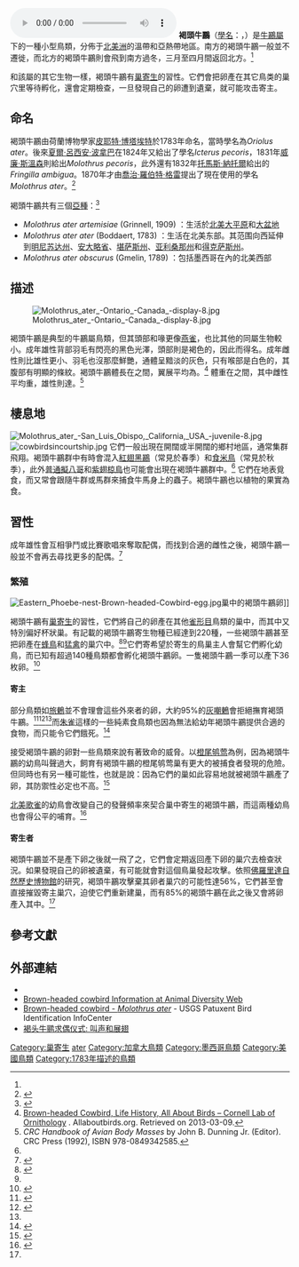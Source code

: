 {{Speciesbox
| image = Molothrus ater 2.jpg
| image caption = 成年雄性
| image2 = Molothrus ater1.jpg
| image2 caption = 成年雌性
| status = LC
| status_system = IUCN3.1
| status_ref = <ref>{{IUCN|id=22724354 |title=''Molothrus ater'' |assessors=[[BirdLife_International|BirdLife International]] |version=2013.2 |year=2012 |accessdate=26 November 2013}}</ref>
| taxon = Molothrus ater
| authority = ([[Pieter_Boddaert|Boddaert]], 1783)
| range map = Molothus ater Map.svg
| range map caption = {{leftlegend|#2C5AA0|繁殖區|outline=gray}}{{leftlegend|#89A02C|常年分佈|outline=gray}}{{leftlegend|#D45500|過冬區|outline=gray}}
}}
[[File:LS110137_BHCO_B_Brown-headed_cowbird_one_call.ogg|thumb]]
'''褐頭牛鸝'''（[[學名|學名]]：{{lang|la|''Molothrus ater''}}，{{lang-en|brown-headed cowbird}}）是[[牛鸝屬|牛鸝屬]]下的一種小型鳥類，分佈于[[北美洲|北美洲]]的溫帶和亞熱帶地區。南方的褐頭牛鸝一般並不遷徙，而北方的褐頭牛鸝則會飛到南方過冬，三月至四月間返回北方。<ref name = henninger1906/>

和該屬的其它生物一樣，褐頭牛鸝有[[巢寄生|巢寄生]]的習性。它們會把卵產在其它鳥类的巢穴里等待孵化，還會定期檢查，一旦發現自己的卵遭到遺棄，就可能攻击寄主。

== 命名==
褐頭牛鸝由荷蘭博物學家[[皮耶特·博塔埃特|皮耶特·博塔埃特]]於1783年命名，當時學名為''Oriolus ater''。後來[[夏爾·呂西安·波拿巴|夏爾·呂西安·波拿巴]]在1824年又給出了學名''Icterus pecoris''，1831年[[威廉·斯溫森|威廉·斯溫森]]則給出''Molothrus pecoris''，此外還有1832年[[托馬斯·納托爾|托馬斯·納托爾]]給出的''Fringilla ambigua''。1870年才由[[喬治·羅伯特·格雷|喬治·羅伯特·格雷]]提出了現在使用的學名''Molothrus ater''。<ref>{{cite web|url=http://www.archive.org/stream/birdsofchicagoar00woodrich/birdsofchicagoar00woodrich_djvu.txt|title=The Birds of the Chicago Area|author=Franck Morley Woodruff|date=1907|publisher=THE CHICAGO ACADEMY OF SCIENCES|accessdate=2009-11-15}}</ref>

褐頭牛鸝共有三個[[亞種|亞種]]：<ref>{{cite web|url=http://www.itis.gov/servlet/SingleRpt/SingleRpt?search_topic=TSN&search_value=179112|title=Molothrus ater (Boddaert, 1783)|publisher=ITIS|accessdate=2008-11-20|archive-date=2019-09-13|archive-url=https://web.archive.org/web/20190913224355/https://www.itis.gov/servlet/SingleRpt/SingleRpt?search_topic=TSN&search_value=179112|dead-url=no}}</ref>
* ''Molothrus ater artemisiae'' (Grinnell, 1909) ：生活於[[北美大平原|北美大平原]]和[[大盆地|大盆地]]
* ''Molothrus ater ater'' (Boddaert, 1783) ：生活在北美东部。其范围向西延伸到[[明尼苏达州|明尼苏达州]]、[[安大略省|安大略省]]、[[堪萨斯州|堪萨斯州]]、[[亚利桑那州|亚利桑那州]]和[[得克萨斯州|得克萨斯州]]。
* ''Molothrus ater obscurus'' (Gmelin, 1789) ：包括墨西哥在內的北美西部

==描述==
[[File:Molothrus_ater_-Ontario_-Canada_-display-8.jpg|left]]

褐頭牛鸝是典型的牛鸝屬鳥類，但其頭部和喙更像[[燕雀科|燕雀]]，也比其他的同屬生物較小。成年雄性背部羽毛有閃亮的黑色光澤，頭部則是褐色的，因此而得名。成年雌性則比雄性更小、羽毛也沒那麼鮮艷，通體呈黯淡的灰色，只有喉部是白色的，其腹部有明顯的條紋。褐頭牛鸝體長在{{convert|16|-|22|cm|in}}之間，翼展平均為{{convert|36|cm|in}}。<ref>[http://www.allaboutbirds.org/guide/Brown-headed_Cowbird/lifehistory Brown-headed Cowbird, Life History, All About Birds – Cornell Lab of Ornithology] {{Wayback|url=http://www.allaboutbirds.org/guide/Brown-headed_Cowbird/lifehistory |date=20190817110436 }}. Allaboutbirds.org. Retrieved on 2013-03-09.</ref> 體重在{{convert|30|-|60|g|oz|}}之間，其中雌性平均重{{convert|38.8|g|oz}}，雄性則達{{convert|49|g|oz}}。<ref>''CRC Handbook of Avian Body Masses'' by John B. Dunning Jr. (Editor). CRC Press (1992), ISBN 978-0849342585.</ref>

==棲息地==
[[File:Molothrus_ater_-San_Luis_Obispo,_California,_USA_-juvenile-8.jpg|right]]
[[Image:cowbirdsincourtship.jpg|thumb]]
它們一般出現在開闊或半開闊的鄉村地區，通常集群飛翔。褐頭牛鸝群中有時會混入[[紅翅黑鸝|紅翅黑鸝]]（常見於春季）和[[食米鳥|食米鳥]]（常見於秋季），此外[[普通擬八哥|普通擬八哥]]和[[紫翅椋鳥|紫翅椋鳥]]也可能會出現在褐頭牛鸝群中。<ref name = henninger1906 /> 它們在地表覓食，而又常會跟隨牛群或馬群來捕食牛馬身上的蟲子。褐頭牛鸝也以植物的果實為食。

==習性==
成年雄性會互相爭鬥或比賽歌唱來奪取配偶，而找到合適的雌性之後，褐頭牛鸝一般並不會再去尋找更多的配偶。<ref name= white>{{cite journal|last1=White|first1=D.J.|last2=Gersick|first2=A.S.|last3=Snyder-Mackler|first3=N.|title=Social Networks and the Development of Social Skills in Cowbirds|journal=Philosophical Transactions of the Royal Society B: Biological Sciences|url=http://people.duke.edu/~nms15/Site/Publications_files/White%20et%20al%20%282012%29%20-%20Social%20Networks%20and%20the%20development%20of%20social%20skills%20in%20cowbirds.pdf|volume=367|issue=1597|year=2012|pages=1892–900|doi=10.1098/rstb.2011.0223|access-date=2015-02-16|archive-date=2014-11-22|archive-url=https://web.archive.org/web/20141122070750/http://people.duke.edu/~nms15/Site/Publications_files/White%20et%20al%20%282012%29%20-%20Social%20Networks%20and%20the%20development%20of%20social%20skills%20in%20cowbirds.pdf|dead-url=no}}</ref>

===繁殖===
[[Image:Eastern_Phoebe-nest-Brown-headed-Cowbird-egg.jpg|right]]巢中的褐頭牛鸝卵]]

褐頭牛鸝有[[巢寄生|巢寄生]]的習性，它們將自己的卵產在其他[[雀形目|雀形目]]鳥類的巢中，而其中又特別偏好杯狀巢。有記載的褐頭牛鸝寄生物種已經達到220種，一些褐頭牛鸝甚至把卵產在[[蜂鳥|蜂鳥]]和[[猛禽|猛禽]]的巢穴中。<ref name="Friedman and Kiff 1985">{{cite journal |title=The parasitic cowbirds and their hosts |journal=Proceedings of the Western Foundation of Vertebrate Zoology | volume=2 |last=Friedman and Kiff |first=Herbert and Lloyd F. |date=1985-05-16 |pages=225–304 |issue=4 }}</ref><ref name="Ortega"/>它們寄希望於寄生的鳥巢主人會幫它們孵化幼鳥，而已知有超過140種鳥類都會孵化褐頭牛鸝卵。一隻褐頭牛鸝一季可以產下36枚卵。<ref>{{cite book |title=New World Blackbirds: The Iceterids |last=Jaramillo |first=Alvaro |author2=Peter Burke |year= 1999 |publisher=Christopher Helm |location=London |page=382}}</ref>

====寄主====
部分鳥類如[[旅鶇|旅鶇]]並不會理會這些外來者的卵，大約95%的[[灰嘲鶇|灰嘲鶇]]會拒絕撫育褐頭牛鸝。<ref name="Lorenzana2001">{{cite journal|last1=Lorenzana|first1=J. C.|title=Fitness costs and benefits of cowbird egg ejection by Gray Catbirds|journal=Behavioral Ecology|volume=12|issue=3|year=2001|pages=325–329|doi=10.1093/beheco/12.3.325}}</ref><ref name="Sealy">{{cite journal |
title=Burial of cowbird eggs by parasitized yellow warblers: an empirical and experimental study |
last=Sealy |
first=Spencer g. |
publisher=The Association for the Study of Animal Behaviour |
journal=Animal Behaviour |
volume=49 |
issue=4 |
date=April 1995 |
url=http://www.sciencedirect.com/science?_ob=ArticleURL&_udi=B6W9W-45NHYFB-25&_user=10&_rdoc=1&_fmt=&_orig=search&_sort=d&view=c&_acct=C000050221&_version=1&_urlVersion=0&_userid=10&md5=8fefe91e30327475714d12247e0c05bc |
accessdate=2008-07-25 |
doi=10.1006/anbe.1995.0120 |
pages=877–889 |
archive-date=2009-09-26 |
archive-url=https://web.archive.org/web/20090926090415/http://www.sciencedirect.com/science?_ob=ArticleURL&_udi=B6W9W-45NHYFB-25&_user=10&_rdoc=1&_fmt=&_orig=search&_sort=d&view=c&_acct=C000050221&_version=1&_urlVersion=0&_userid=10&md5=8fefe91e30327475714d12247e0c05bc |
dead-url=no }}</ref><ref name="Ortega" />而[[朱雀屬|朱雀]]這樣的一些純素食鳥類也因為無法給幼年褐頭牛鸝提供合適的食物，而只能令它們餓死。<ref name="Kozlovic Knapton and Barlow">{{cite journal | last=Kozlovic, Knapton, and Barlow | first=Daniel R., Richard W., and Jon C. | title=Unsuitability of the House Finch as a Host of the Brown-Headed Cowbird | journal=The Condor | volume=96 | issue=2 | year=1996 | url=http://sora.unm.edu/sites/default/files/journals/condor/v098n02/p0253-p0258.pdf | format=PDF | accessdate=2008-07-25 | archive-date=2015-02-16 | archive-url=https://web.archive.org/web/20150216204843/http://sora.unm.edu/sites/default/files/journals/condor/v098n02/p0253-p0258.pdf | dead-url=no }}</ref>

接受褐頭牛鸝的卵對一些鳥類來說有著致命的威脅。以[[橙尾鸲莺|橙尾鸲莺]]為例，因為褐頭牛鸝的幼鳥叫聲過大，飼育有褐頭牛鸝的橙尾鸲莺巢有更大的被捕食者發現的危險。但同時也有另一種可能性，也就是說：因為它們的巢如此容易地就被褐頭牛鸝產了卵，其防禦性必定也不高。<ref name="HannonWilson2009">{{cite journal|last1=Hannon|first1=Susan J.|last2=Wilson|first2=Scott|last3=McCallum|first3=Cindy A.|title=Does cowbird parasitism increase predation risk to American redstart nests?|journal=Oikos|volume=118|issue=7|year=2009|pages=1035–1043|doi=10.1111/j.1600-0706.2008.17383.x}}</ref>

[[北美歌雀|北美歌雀]]的幼鳥會改變自己的發聲頻率來契合巢中寄生的褐頭牛鸝，而這兩種幼鳥也會得公平的哺育。<ref name="PagnuccoZanette2008">{{cite journal|last1=Pagnucco|first1=K.|last2=Zanette|first2=L.|last3=Clinchy|first3=M.|last4=Leonard|first4=M. L|title=Sheep in wolf's clothing: host nestling vocalizations resemble their cowbird competitor's|journal=Proceedings of the Royal Society B: Biological Sciences|volume=275|issue=1638|year=2008|pages=1061–1065|doi=10.1098/rspb.2007.1706}}</ref>

====寄生者====
褐頭牛鸝並不是產下卵之後就一飛了之，它們會定期返回產下卵的巢穴去檢查狀況。如果發現自己的卵被遺棄，有可能就會對這個鳥巢發起攻擊。依照[[佛羅里達自然歷史博物館|佛羅里達自然歷史博物館]]的研究，褐頭牛鸝攻擊棄其卵者巢穴的可能性達56%，它們甚至會直接摧毀寄主巢穴，迫使它們重新建巢，而有85%的褐頭牛鸝在此之後又會將卵產入其中。<ref name=Hoover/>

==參考文獻==
{{Reflist|refs=
<ref name = henninger1906>{{cite journal|author=Henninger, W.F.|year=1906|title=A preliminary list of the birds of Seneca County, Ohio|journal=[[Wilson_Bulletin|Wilson Bull.]]|volume=18|issue=2|pages=47–60|url=http://sora.unm.edu/sites/default/files/journals/wilson/v018n02/p0047-p0060.pdf|access-date=2015-02-16|archive-date=2018-08-19|archive-url=https://web.archive.org/web/20180819031243/https://sora.unm.edu/sites/default/files/journals/wilson/v018n02/p0047-p0060.pdf|dead-url=no}}</ref>
<ref name=Hoover>{{cite journal|author=Hoover, Jeffrey P. &. Robinson, Scott K. |year=2007|title= Retaliatory mafia behavior by a parasitic cowbird favors host acceptance of parasitic eggs|journal=[[Proceedings_of_the_National_Academy_of_Sciences|PNAS]]|volume=104|issue=11|pages= 4479–4483|doi=10.1073/pnas.0609710104 }}</ref>
<ref name="Ortega">Ortega, C.P. (1998) Cowbirds and Other Brood Parasites. University of Arizona Press, Tucson, ISBN 0816515271.</ref>
}}

==外部連結==
{{commons category|Molothrus ater|Brown-headed Cowbird}}
{{wikispecies|Molothrus ater}}
* {{InternetBirdCollection|brown-headed-cowbird-molothrus-ater|Brown-headed cowbird}}
* [http://animaldiversity.ummz.umich.edu/site/accounts/information/Molothrus_ater.html Brown-headed cowbird Information at Animal Diversity Web]{{Wayback|url=http://animaldiversity.ummz.umich.edu/site/accounts/information/Molothrus_ater.html |date=20040618065329 }}
* [http://www.mbr-pwrc.usgs.gov/id/framlst/i4950id.html Brown-headed cowbird - ''Molothrus ater'']{{Wayback|url=http://www.mbr-pwrc.usgs.gov/id/framlst/i4950id.html |date=20150225214010 }} - USGS Patuxent Bird Identification InfoCenter
* [https://www.youtube.com/watch?v=bOuH_eLyGjk 褐头牛鹂求偶仪式: 叫声和展翅]{{Wayback|url=https://www.youtube.com/watch?v=bOuH_eLyGjk |date=20190525023633 }}

{{Brood parasite}}

{{Taxonbar|from=Q901568}}
{{Authority control}}
[[Category:巢寄生|Category:巢寄生]]
[[Category:牛鸝屬|ater]]
[[Category:加拿大鳥類|Category:加拿大鳥類]]
[[Category:墨西哥鳥類|Category:墨西哥鳥類]]
[[Category:美國鳥類|Category:美國鳥類]]
[[Category:1783年描述的鳥類|Category:1783年描述的鳥類]]